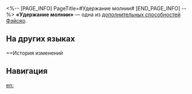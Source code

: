 <%-- [PAGE_INFO]
PageTitle=#Удержание молнии#
[END_PAGE_INFO] --%>
{{Навык Инфобокс
|Название         = Удержание молнии
|Изображение      = След Удержание молнии.png
|Персонаж         = Фэйсяо
|Тип              = Доп. способность
|Возвышение       = 6
|Длительность     = 
|Описание         = Использование навыка повышает силу атаки на 48% на 3 хода.
|Свойство1        = 
|Масштабирование1 = 
}}
'''«Удержание молнии»''' — одна из [[дополнительная способность|дополнительных способностей]] [[Фэйсяо]].

==На других языках==
{{На других языках
|en   = Boltcatch
|zhs  = 电举
|zht  = 電舉
|ja   = {{Rubi|神速|しんそく}}
|ko   = 섬전
|es   = Moverse como el rayo
|fr   = Fulgurance de la foudre
|ru   = Удержание молнии
|th   = Boltcatch
|vi   = Tia Chớp
|de   = Blitzschnell
|id   = Boltcatch
|pt   = Capturar Raios
}}

==История изменений
{{История изменений|3.5}}

==Навигация==
{{Навык Навбокс|Фэйсяо}}

[[en:]]